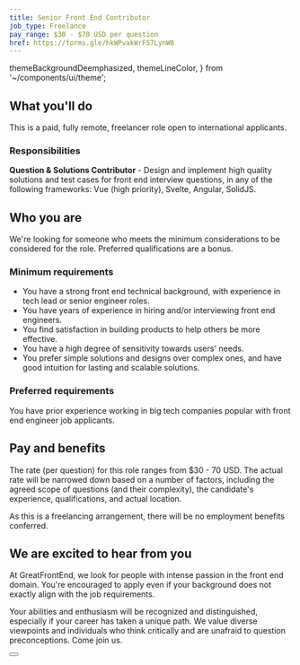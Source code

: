 ```yaml
---
title: Senior Front End Contributor
job_type: Freelance
pay_range: $30 - $70 USD per question
href: https://forms.gle/hkWPvakWrFS7LynW8
---
```


  themeBackgroundDeemphasized,
  themeLineColor,
} from '~/components/ui/theme';

## What you'll do

This is a paid, fully remote, freelancer role open to international applicants.

### Responsibilities

**Question & Solutions Contributor** - Design and implement high quality solutions and test cases for front end interview questions, in any of the following frameworks: Vue (high priority), Svelte, Angular, SolidJS.

## Who you are

We're looking for someone who meets the minimum considerations to be considered for the role. Preferred qualifications are a bonus.

### Minimum requirements

- You have a strong front end technical background, with experience in tech lead or senior engineer roles.
- You have years of experience in hiring and/or interviewing front end engineers.
- You find satisfaction in building products to help others be more effective.
- You have a high degree of sensitivity towards users' needs.
- You prefer simple solutions and designs over complex ones, and have good intuition for lasting and scalable solutions.

### Preferred requirements

You have prior experience working in big tech companies popular with front end engineer job applicants.

## Pay and benefits

The rate (per question) for this role ranges from $30 - 70 USD. The actual rate will be narrowed down based on a number of factors, including the agreed scope of questions (and their complexity), the candidate's experience, qualifications, and actual location.

As this is a freelancing arrangement, there will be no employment benefits conferred.

<div className={clsx("border mt-8 px-6 md:px-8 pb-6 md:pb-8 pt-0 rounded-lg", themeBackgroundDeemphasized, themeLineColor)}>

## We are excited to hear from you

At GreatFrontEnd, we look for people with intense passion in the front end domain. You're encouraged to apply even if your background does not exactly align with the job requirements.

Your abilities and enthusiasm will be recognized and distinguished, especially if your career has taken a unique path. We value diverse viewpoints and individuals who think critically and are unafraid to question preconceptions. Come join us.

<div className="not-prose">
  <Button
    variant="primary"
    size="md"
    href={href}
    label="Apply Now"
  />
</div>
</div>
